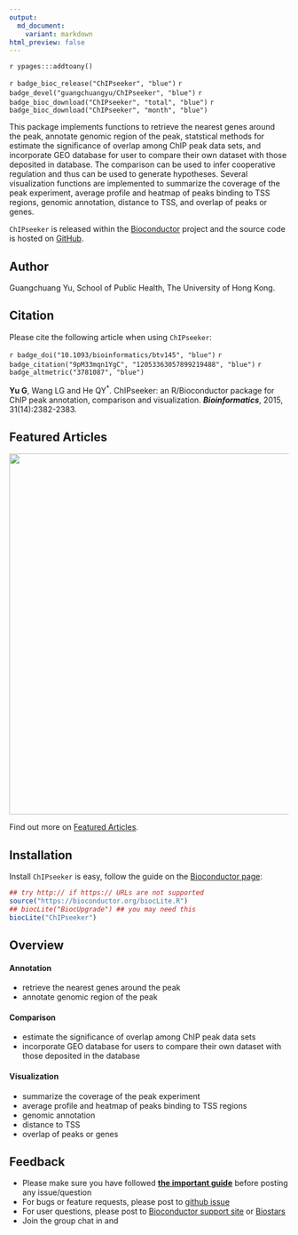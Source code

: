 ```yaml
---
output:
  md_document:
    variant: markdown
html_preview: false
---
```


`r ypages:::addtoany()`

<link rel="stylesheet" href="https://guangchuangyu.github.io/css/font-awesome.min.css">

`r badge_bioc_release("ChIPseeker", "blue")`
`r badge_devel("guangchuangyu/ChIPseeker", "blue")`
`r badge_bioc_download("ChIPseeker", "total", "blue")`
`r badge_bioc_download("ChIPseeker", "month", "blue")`

This package implements functions to retrieve the nearest genes around the peak, annotate genomic region of the peak, statstical methods for estimate the significance of overlap among ChIP peak data sets, and incorporate GEO database for user to compare their own dataset with those deposited in database. The comparison can be used to infer cooperative regulation and thus can be used to generate hypotheses. Several visualization functions are implemented to summarize the coverage of the peak experiment, average profile and heatmap of peaks binding to TSS regions, genomic annotation, distance to TSS, and overlap of peaks or genes.

`ChIPseeker` is released within the [Bioconductor](https://www.bioconductor.org/packages/ChIPseeker) project and the source code is hosted on <a href="https://github.com/GuangchuangYu/ChIPseeker"><i class="fa fa-github fa-lg"></i> GitHub</a>.

## <i class="fa fa-user"></i> Author

Guangchuang Yu, School of Public Health, The University of Hong Kong.

## <i class="fa fa-book"></i> Citation

Please cite the following article when using `ChIPseeker`:

`r badge_doi("10.1093/bioinformatics/btv145", "blue")`
`r badge_citation("9pM33mqn1YgC", "12053363057899219488", "blue")`
`r badge_altmetric("3781087", "blue")`

__Yu G__, Wang LG and He QY<sup>*</sup>. ChIPseeker: an R/Bioconductor package for ChIP peak annotation, comparison and visualization. **_Bioinformatics_**, 2015, 31(14):2382-2383.


## <i class="fa fa-pencil"></i> Featured Articles

<img src="https://guangchuangyu.github.io/featured_img/ChIPseeker/heatmap2016.gif" width="650">


<i class="fa fa-hand-o-right"></i> Find out more on <i class="fa fa-pencil"></i> [Featured Articles](https://guangchuangyu.github.io/ChIPseeker/featuredArticles/).

## <i class="fa fa-download"></i> Installation

Install `ChIPseeker` is easy, follow the guide on the [Bioconductor page](https://bioconductor.org/packages/ChIPseeker):


```r
## try http:// if https:// URLs are not supported
source("https://bioconductor.org/biocLite.R")
## biocLite("BiocUpgrade") ## you may need this
biocLite("ChIPseeker")
```

## <i class="fa fa-cogs"></i> Overview

#### <i class="fa fa-angle-double-right"></i> Annotation

+ retrieve the nearest genes around the peak
+ annotate genomic region of the peak

#### <i class="fa fa-angle-double-right"></i> Comparison

+ estimate the significance of overlap among ChIP peak data sets
+ incorporate GEO database for users to compare their own dataset with those deposited in the database

#### <i class="fa fa-angle-double-right"></i> Visualization

+ summarize the coverage of the peak experiment
+ average profile and heatmap of peaks binding to TSS regions
+ genomic annotation
+ distance to TSS
+ overlap of peaks or genes

<!--

## <i class="fa fa-code-fork"></i> Projects that depend on _ChIPseeker_

-->


## <i class="fa fa-comment"></i> Feedback

<ul class="fa-ul">
	<li><i class="fa-li fa fa-hand-o-right"></i> Please make sure you have followed <a href="https://guangchuangyu.github.io/2016/07/how-to-bug-author/"><strong>the important guide</strong></a> before posting any issue/question</li>
	<li><i class="fa-li fa fa-bug"></i> For bugs or feature requests, please post to <i class="fa fa-github-alt"></i> <a href="https://github.com/GuangchuangYu/ChIPseeker/issues">github issue</a></li>
	<li><i class="fa-li fa fa-question"></i> For user questions, please post to <i class="fa fa-support"></i> <a href="https://support.bioconductor.org">Bioconductor support site</a> or <a href="https://www.biostars.org">Biostars</a></li>
	<li><i class="fa-li fa fa-commenting"></i> Join the group chat in <a href="https://twitter.com/hashtag/ChIPseeker"><i class="fa fa-twitter fa-lg"></i></a> and <a href="http://huati.weibo.com/k/ChIPseeker"><i class="fa fa-weibo fa-lg"></i></a></li>
</ul>


